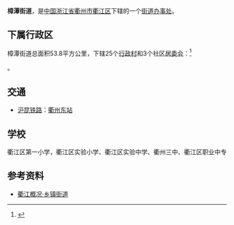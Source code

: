{{中国乡级行政区
|景观照片文件名 =201701 Quzhou–Ningde Railway in Zhangtan.jpg
|景观照片描述 = 
|汉语拼音 = 
|其他语言 = 
|其他语言名称 = 
|旧称 = 樟树潭
|地名出处 = 
|位置图文件名 = 
|位置图描述 = 
|自定义图片= 
|建置时间 = 
|政府驻地 = 
|毗邻 = 
|总面积 = 
|总人口 = 
|总人口年份 = 
|户籍人口 = 
|户籍人口年份 = 
|常住人口 = 
|常住人口年份 = 
|人口密度 = 
|GDP = 
|GDP年份 = 
|邮政编码 = 
|电话区号 = 570
|官方网站 = 
|网站名称 = 
|33/08/03/001/000}}
'''樟潭街道'''，是[[中国|中国]][[浙江省|浙江省]][[衢州市|衢州市]][[衢江区|衢江区]]下辖的一个[[街道办事处|街道办事处]]。

==下属行政区==
樟潭街道总面积53.8平方公里，下辖25个[[行政村|行政村]]和3个社区[[居委会|居委会]]：<ref>{{PRC admin/ref sgc|33/08/03/001/000}}</ref>

{{PRC admin/children|33/08/03/001/000}}。

== 交通 ==
* {{rint|cn|rail}}[[沪昆铁路|沪昆铁路]]：[[衢州东站|衢州东站]]

==学校==
衢江区第一小学，衢江区实验小学、衢江区实验中学、衢州三中、衢江区职业中专

==参考资料==
*[http://qj.qz.gov.cn/qjgk/xzjd/200708/t20070801_27724.htm 衢江概况·乡镇街道] {{Wayback|url=http://qj.qz.gov.cn/qjgk/xzjd/200708/t20070801_27724.htm |date=20160304092841 }}

{{PRC admin/navcat|33/08/03/001/000}}